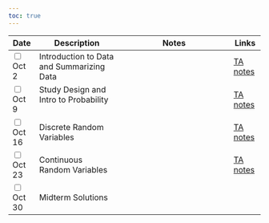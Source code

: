 ```yaml
---
toc: true
---
```


<table class="table-striped text-left table-bordered" align = "center">

  <thead>
    <th style="width:  3%">Date</th>
    <th style="width:  30%">Description</th>
    <th style="width:  40%">Notes</th>
    <th style="width:  8%">Links</th>
  </thead>


  <tr>
    <td><input type="checkbox" />Oct 2</td>
    <td> Introduction to Data and Summarizing Data&nbsp; &nbsp; </td>
    <td></td>
    <td><a href="https://mdogucu.github.io/stats67-fa25-starter-codes/1disb-summarize-data.qmd" download> <i class="fa-brands fa-r-project" aria-hidden="true"
            title="External Link to Slides" target = "_blank"></i></a>
        <a href="https://mdogucu.github.io/stats67-fa25-starter-codes/1disb-summarize-data-TA-notes.qmd" download title="TA notes"> TA notes</a></td>
  </tr>
  
  <tr>
    <td><input type="checkbox" />Oct 9</td>
    <td> Study Design and Intro to Probability&nbsp; &nbsp; </td>
    <td></td>
    <td><a href="https://mdogucu.github.io/stats67-fa25-starter-codes/2disb-study-prob.qmd" download> <i class="fa-brands fa-r-project" aria-hidden="true"
            title="External Link to Slides" target = "_blank"></i></a>
        <a href="https://mdogucu.github.io/stats67-fa25-starter-codes/2disb-study-prob-TA-notes.qmd" download title="TA notes"> TA notes</a></td>
  </tr>
  
  <tr>
    <td><input type="checkbox" />Oct 16</td>
    <td> Discrete Random Variables&nbsp; &nbsp; </td>
    <td></td>
    <td><a href="https://mdogucu.github.io/stats67-fa25-starter-codes/3disb-discrete-rv.qmd" download> <i class="fa-brands fa-r-project" aria-hidden="true"
            title="External Link to Slides" target = "_blank"></i></a>
        <a href="https://mdogucu.github.io/stats67-fa25-starter-codes/3disb-discrete-rv-TA-notes.qmd" download title="TA notes"> TA notes</a></td>
  </tr>
  
  <tr>
    <td><input type="checkbox" />Oct 23</td>
    <td> Continuous Random Variables&nbsp; &nbsp; </td>
    <td></td>
    <td><a href="https://mdogucu.github.io/stats67-fa25-starter-codes/4disb-continuous-rv.qmd" download> <i class="fa-brands fa-r-project" aria-hidden="true"
            title="External Link to Slides" target = "_blank"></i></a>
        <a href="https://mdogucu.github.io/stats67-fa25-starter-codes/4disb-continuous-rv-TA-notes.qmd" download title="TA notes"> TA notes</a></td>
  </tr>  
  
  <tr>
    <td><input type="checkbox" />Oct 30</td>
    <td> Midterm Solutions&nbsp; &nbsp; </td>
    <td></td>
    <td></td>
  </tr>  
  

  
        
</table>
